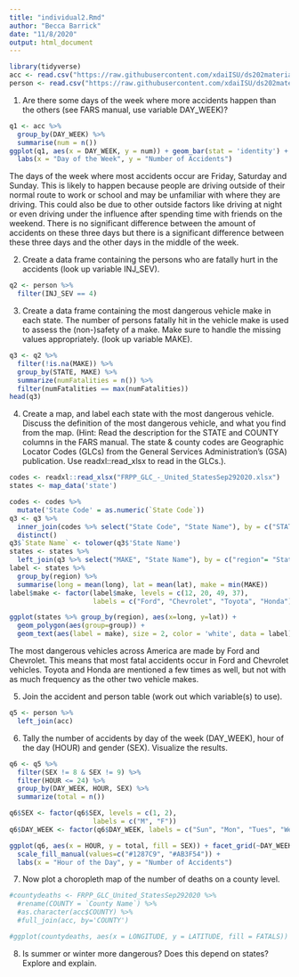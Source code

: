 ```yaml
---
title: "individual2.Rmd"
author: "Becca Barrick"
date: "11/8/2020"
output: html_document
---
```


```r
library(tidyverse)
acc <- read.csv("https://raw.githubusercontent.com/xdaiISU/ds202materials/master/hwlabs/fars2017/accident.csv", stringsAsFactors = FALSE)
person <- read.csv("https://raw.githubusercontent.com/xdaiISU/ds202materials/master/hwlabs/fars2017/person.csv", stringsAsFactors = FALSE)
```

1) Are there some days of the week where more accidents happen than the others (see FARS manual, use variable DAY_WEEK)?

```r
q1 <- acc %>%
  group_by(DAY_WEEK) %>%
  summarise(num = n())
ggplot(q1, aes(x = DAY_WEEK, y = num)) + geom_bar(stat = 'identity') + 
  labs(x = "Day of the Week", y = "Number of Accidents")
```

The days of the week where most accidents occur are Friday, Saturday and Sunday. This is likely to happen because people are driving outside of their normal route to work or school and may be unfamiliar with where they are driving. This could also be due to other outside factors like driving at night or even driving under the influence after spending time with friends on the weekend. There is no significant difference between the amount of accidents on these three days but there is a significant difference between these three days and the other days in the middle of the week.

2) Create a data frame containing the persons who are fatally hurt in the accidents (look up variable INJ_SEV).

```r
q2 <- person %>%
  filter(INJ_SEV == 4)
```


3) Create a data frame containing the most dangerous vehicle make in each state. The number of persons fatally hit in the vehicle make is used to assess the (non-)safety of a make. Make sure to handle the missing values appropriately. (look up variable MAKE).

```r
q3 <- q2 %>%
  filter(!is.na(MAKE)) %>%
  group_by(STATE, MAKE) %>%
  summarize(numFatalities = n()) %>%
  filter(numFatalities == max(numFatalities))
head(q3)
``` 

4) Create a map, and label each state with the most dangerous vehicle. Discuss the definition of the most dangerous vehicle, and what you find from the map. (Hint: Read the description for the STATE and COUNTY columns in the FARS manual. The state & county codes are Geographic Locator Codes (GLCs) from the General Services Administration’s (GSA) publication. Use readxl::read_xlsx to read in the GLCs.).

```r
codes <- readxl::read_xlsx("FRPP_GLC_-_United_StatesSep292020.xlsx")
states <- map_data('state')

codes <- codes %>%
  mutate('State Code' = as.numeric(`State Code`))
q3 <- q3 %>%
  inner_join(codes %>% select("State Code", "State Name"), by = c("STATE" = "State Code")) %>%
  distinct()
q3$`State Name` <- tolower(q3$'State Name')
states <- states %>%
  left_join(q3 %>% select("MAKE", "State Name"), by = c("region"= "State Name"))
label <- states %>% 
  group_by(region) %>%
  summarise(long = mean(long), lat = mean(lat), make = min(MAKE))
label$make <- factor(label$make, levels = c(12, 20, 49, 37), 
                     labels = c("Ford", "Chevrolet", "Toyota", "Honda"))

ggplot(states %>% group_by(region), aes(x=long, y=lat)) + 
  geom_polygon(aes(group=group)) + 
  geom_text(aes(label = make), size = 2, color = 'white', data = label)
```

The most dangerous vehicles across America are made by Ford and Chevrolet. This means that most fatal accidents occur in Ford and Chevrolet vehicles. Toyota and Honda are mentioned a few times as well, but not with as much frequency as the other two vehicle makes. 

5) Join the accident and person table (work out which variable(s) to use).
```r
q5 <- person %>%
  left_join(acc)
```


6) Tally the number of accidents by day of the week (DAY_WEEK), hour of the day (HOUR) and gender (SEX). Visualize the results. 
```r
q6 <- q5 %>%
  filter(SEX != 8 & SEX != 9) %>%
  filter(HOUR <= 24) %>%
  group_by(DAY_WEEK, HOUR, SEX) %>%
  summarize(total = n())

q6$SEX <- factor(q6$SEX, levels = c(1, 2), 
                     labels = c("M", "F"))
q6$DAY_WEEK <- factor(q6$DAY_WEEK, labels = c("Sun", "Mon", "Tues", "Wed", "Thurs", "Fri", "Sat"))

ggplot(q6, aes(x = HOUR, y = total, fill = SEX)) + facet_grid(~DAY_WEEK) + geom_bar(stat = 'identity') +
  scale_fill_manual(values=c("#1287C9", "#AB3F54")) +
  labs(x = "Hour of the Day", y = "Number of Accidents")
```

7) Now plot a choropleth map of the number of deaths on a county level.
```r
#countydeaths <- FRPP_GLC_United_StatesSep292020 %>%
  #rename(COUNTY = `County Name`) %>%
  #as.character(acc$COUNTY) %>%
  #full_join(acc, by='COUNTY')

#ggplot(countydeaths, aes(x = LONGITUDE, y = LATITUDE, fill = FATALS)) + geom_polygon(aes(group=group))

``` 

8) Is summer or winter more dangerous? Does this depend on states? Explore and explain.
```r

```

